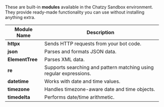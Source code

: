 These are built-in **modules** available in the Chatzy Sandbox environment.  
They provide ready-made functionality you can use without installing anything extra.


| Module Name    | Description |
|----------------|-------------|
| **httpx**      | Sends HTTP requests from your bot code. |
| **json**       | Parses and formats JSON data. |
| **ElementTree**| Parses XML data. |
| **re**         | Supports searching and pattern matching using regular expressions. |
| **datetime**   | Works with date and time values. |
| **timezone**   | Handles timezone-aware date and time objects. |
| **timedelta**  | Performs date/time arithmetic. |

